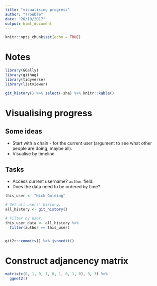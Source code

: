 ```yaml
---
title: "visualising progress"
author: "Trouble"
date: "26/10/2017"
output: html_document
---
```


```r
knitr::opts_chunk$set(echo = TRUE)
```

# Notes 
```r
library(GGally)
library(githug)
library(tidyverse)
library(listviewer)

```


```r

git_history() %>% select(-sha) %>% knitr::kable()


```

# Visualising progress

## Some ideas

- Start with a chain - for the current user (argument to see what other people are doing, maybe all).
- Visualise by timeline.

## Tasks

- Access current username? `author` field.
- Does the data need to be ordered by time?

```r
this_user <- "Nick Golding"

# Get all users' history.
all_history <- git_history()

# Filter by user.
this_user_data <- all_history %>% 
  filter(author == this_user)


git2r::commits() %>% jsonedit()
```


# Construct adjancency matrix

```r
matrix(c(0, 1, 0, 1, 0, 1, 0, 1, 0), 3, 3) %>% 
  ggnet2()

```

